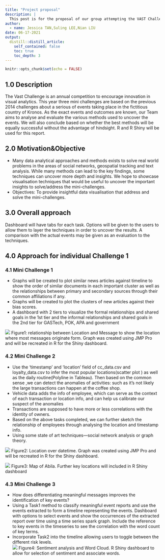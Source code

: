 ---
title: "Project proposal"
description: |
  This post is for the proposal of our group attempting the VAST Challenge 2021
author:
  - name: Jessica TAN,Suling LEE,Nian LIU 
date: 06-17-2021
output:
  distill::distill_article:
    self_contained: false
    toc: true
    toc_depth: 3
---


```{r setup, include=FALSE}
knitr::opts_chunk$set(echo = FALSE)
```

## 1.0 Description
The Vast Challenge is an annual competition to encourage innovation in visual analytics. This year three mini challenges are based on the previous 2014 challenges about a serious of events taking place in the fictitious country of Kronos. As the exact events and outcomes are known, our Team aims to analyse and evaluate the various methods used to uncover the events. We will also conclude based on whether the best methods will be equally successful without the advantage of hindsight. R and R Shiny will be used for this report.  


## 2.0 Motivation&Objective
* Many data analytical approaches and methods exists to solve real world problems in the areas of social networks, geospatial tracking and text analysis. While many methods can lead to the key findings, some techniques can uncover more depth and insights. We hope to showcase visualisation techniques that would be useful to uncover the important insights to solve/address the mini-challenges. 
* Objectives: To provide insightful data visualisation that address and solve the mini-challenges.  

## 3.0 Overall approach
Dashboard will have tabs for each task. Options will be given to the users to allow them to layer the techniques in order to uncover the results. A comparison with the actual events may be given as an evaluation to the techniques.  

## 4.0 Approach for individual Challenge 1
### 4.1 Mini Challenge 1
* Graphs will be created to plot similar news articles against timeline to show the order of similar documents in each important cluster as well as the relationships between primary and secondary sources through their common affiliations if any. 
* Graphs will be created to plot the clusters of new articles against their bias scores. 
* A dashboard with 2 tiers to visualize the formal relationships and shared goals in the 1st tier and the informal relationships and shared goals in the 2nd tier for GASTech, POK, APA and government

![](Figure1.jpg)
Figure1: relationship between Location and Message to show the location where most messages originate form. Graph was created using JMP Pro and will be recreated in R for the Shiny dashboard.  


### 4.2 Mini Challenge 2
* Use the 'timestamp' and  'location' field of cc_data.csv and loyalty_data.csv to infer the most popular locations(scatter plot ) as well as the daily routine(Polyline in Tableau). Then based on the common sense ,we can detect the anomalies of activities: such as it's not likely the large transactions can happen at the coffee  shop. 
* Vehicle data adds the info of employee, which can serve as the context of each transaction or location info, and can help us calibrate our suspect of the anomalies 
* Transactions are supposed to have more or less correlations with the identity of owners. 
* Based on the above  tasks completed, we can further sketch the relationship of employees through analysing the location and timestamp info.  
* Using some state of art techniques---social network analysis or graph theory. 

![](Figure2.jpg)
Figure2: Location over datetime. Graph was created using JMP Pro and will be recreated in R for the Shiny dashboard. 


![](Figure3.jpg)
Figure3: Map of Abila. Further key locations will included in R Shiny dashboard 

### 4.3 Mini Challenge 3
* How does differentiating meaningful messages improves the identification of key events? 
* Using a Task1 method to classify meaningful event reports and use the events extracted to form a timeline representing the events. Dashboard with options to select events and show the occurrences of the extracted report over time using a time series spark graph. Include the reference to key events in the timeseries to see the correlation with the word count of key terms.  
* Incorporate Task2 into the timeline allowing users to toggle between the different risk levels.  
![](Figure4.jpg)
Figure4: Sentiment analysis and Word Cloud.  R Shiny dashboard to allow for selection of sentiment and associate words.





